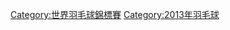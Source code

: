 {{Catmore|2013年世界羽毛球錦標賽}}
[[Category:世界羽毛球錦標賽|Category:世界羽毛球錦標賽]]
[[Category:2013年羽毛球|Category:2013年羽毛球]]